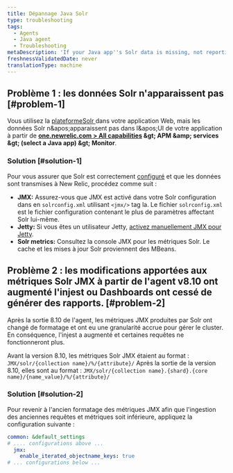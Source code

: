 ```yaml
---
title: Dépannage Java Solr
type: troubleshooting
tags:
  - Agents
  - Java agent
  - Troubleshooting
metaDescription: 'If your Java app''s Solr data is missing, not reporting to New Relic, or too much data is being reported, follow these troubleshooting steps to ensure Solr is configured correctly.'
freshnessValidatedDate: never
translationType: machine
---
```


## Problème 1 : les données Solr n'apparaissent pas [#problem-1]

Vous utilisez la [plateformeSolr ](http://lucene.apache.org/solr/)dans votre application Web, mais les données Solr n&amp;apos;apparaissent pas dans l&amp;apos;UI <InlinePopover type="apm" />de votre application à partir de <DNT>**[one.newrelic.com &gt; All capabilities](https://one.newrelic.com/all-capabilities) &amp;gt; APM &amp;amp; services &amp;gt; (select a Java app) &amp;gt; Monitor**</DNT>.

### Solution [#solution-1]

Pour vous assurer que Solr est correctement [configuré](/docs/agents/java-agent/getting-started/compatibility-requirements-java-agent#other) et que les données sont transmises à New Relic, procédez comme suit :

* <DNT>**JMX:**</DNT> Assurez-vous que JMX est activé dans votre Solr configuration dans en `solrconfig.xml` utilisant `<jmx/>` tag la. Le fichier `solrconfig.xml` est le fichier configuration contenant le plus de paramètres affectant Solr lui-même.
* <DNT>**Jetty:**</DNT> Si vous êtes un utilisateur Jetty, [activez manuellement JMX pour Jetty](https://wiki.eclipse.org/Jetty/Tutorial/JMX#Enabling_JMXConnectorServer_for_Remote_Access).
* <DNT>**Solr metrics:**</DNT> Consultez la console JMX pour les métriques Solr. Le cache et les mises à jour Solr proviennent des MBeans.

## Problème 2 : les modifications apportées aux métriques Solr JMX à partir de l'agent v8.10 ont augmenté l'injest ou Dashboards ont cessé de générer des rapports. [#problem-2]

Après la sortie 8.10 de l'agent, les métriques JMX produites par Solr ont changé de formatage et ont eu une granularité accrue pour gérer le cluster. En conséquence, l'injest a augmenté et certaines requêtes ne fonctionneront plus.

Avant la version 8.10, les métriques Solr JMX étaient au format : `JMX/solr/{collection name}/%/{attribute}/` Après la sortie de la version 8.10, elles sont au format : `JMX/solr/{collection name}.{shard}.{core name}/{name_value}/%/{attribute}/`

### Solution [#solution-2]

Pour revenir à l'ancien formatage des métriques JMX afin que l'ingestion des anciennes requêtes et métriques soit inférieure, appliquez la configuration suivante :

```yml
common: &default_settings
# .... configurations above ...
  jmx:
    enable_iterated_objectname_keys: true
# ... configurations below ...
```